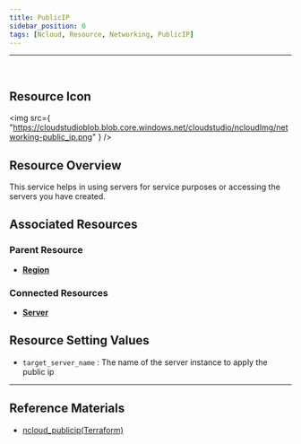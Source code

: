 ```yaml
---
title: PublicIP
sidebar_position: 0
tags: [Ncloud, Resource, Networking, PublicIP]
---
```


<hr />
<br />

## Resource Icon

<img
    src={
        "https://cloudstudioblob.blob.core.windows.net/cloudstudio/ncloudImg/networking-public_ip.png"
    }
/>

## Resource Overview

This service helps in using servers for service purposes or accessing the servers you have created.

## Associated Resources

### Parent Resource

-   [**Region**](https://docs.cstudio.app/en/docs/resource/ncloud/Base/Region)

### Connected Resources

-   [**Server**](https://docs.cstudio.app/en/docs/resource/ncloud/Compute/Server)

## Resource Setting Values

-   `target_server_name` : The name of the server instance to apply the public ip

---

## Reference Materials


-   [ncloud_publicip(Terraform)](https://registry.terraform.io/providers/NaverCloudPlatform/ncloud/latest/docs/resources/public_ip)
